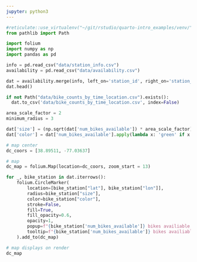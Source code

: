 ```yaml
---
jupyter: python3
---
```


```python
#reticulate::use_virtualenv("~/git/rstudio/quarto-intro_examples/venv/")
from pathlib import Path

import folium
import numpy as np
import pandas as pd

info = pd.read_csv("data/station_info.csv")
availability = pd.read_csv("data/availability.csv")

dat = availability.merge(info, left_on='station_id', right_on='station_id')
dat.head()

if not Path("data/bike_counts_by_time_location.csv").exists():
  dat.to_csv('data/bike_counts_by_time_location.csv', index=False)
```

```python
area_scale_factor = 2
minimum_radius = 3

dat['size'] = (np.sqrt(dat['num_bikes_available']) * area_scale_factor) + minimum_radius
dat['color'] = dat['num_bikes_available'].apply(lambda x: 'green' if x > 0 else 'red')
```

```python
# map center
dc_coors = [38.89511, -77.03637]

# map
dc_map = folium.Map(location=dc_coors, zoom_start = 13)
```

```python
for _, bike_station in dat.iterrows():
    folium.CircleMarker(
        location=[bike_station["lat"], bike_station["lon"]],
        radius=bike_station["size"],
        color=bike_station["color"],
        stroke=False,
        fill=True,
        fill_opacity=0.6,
        opacity=1,
        popup=f"{bike_station['num_bikes_available']} bikes availiable, radius: {bike_station['size']}",
        tooltip=f"{bike_station['num_bikes_available']} bikes availiable",
    ).add_to(dc_map)

# map displays on render
dc_map
```
